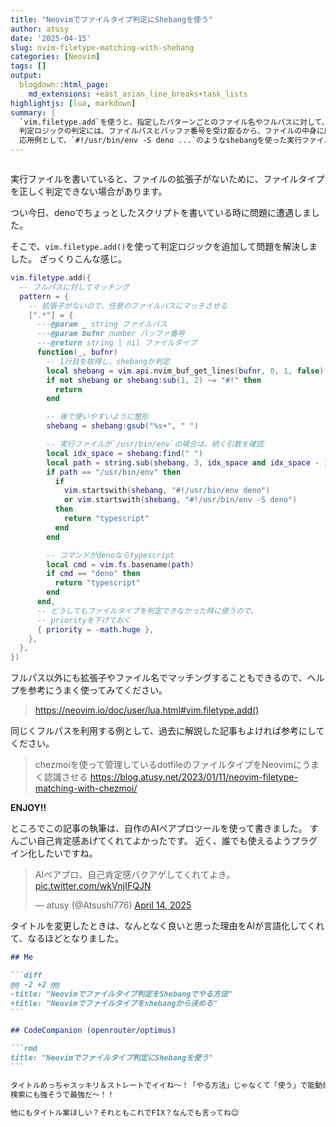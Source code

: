 ```yaml
---
title: "Neovimでファイルタイプ判定にShebangを使う"
author: atusy
date: '2025-04-15'
slug: nvim-filetype-matching-with-shebang
categories: [Neovim]
tags: []
output:
  blogdown::html_page:
    md_extensions: +east_asian_line_breaks+task_lists
highlightjs: [lua, markdown]
summary: |
  `vim.filetype.add`を使うと、指定したパターンごとのファイル名やフルパスに対して、ファイルタイプの判定ロジックを追加できるよ。
  判定ロジックの判定には、ファイルパスとバッファ番号を受け取るから、ファイルの中身に応じた判定もできる。
  応用例として、`#!/usr/bin/env -S deno ...`のようなshebangを使った実行ファイルの判定を紹介するよ。
---
```


```r
```

実行ファイルを書いていると、ファイルの拡張子がないために、ファイルタイプを正しく判定できない場合があります。

つい今日、denoでちょっとしたスクリプトを書いている時に問題に遭遇しました。

そこで、`vim.filetype.add()`を使って判定ロジックを追加して問題を解決しました。
ざっくりこんな感じ。

```lua
vim.filetype.add({
  -- フルパスに対してマッチング
  pattern = {
    -- 拡張子がないので、任意のファイルパスにマッチさせる
    [".*"] = {
      ---@param _ string ファイルパス
      ---@param bufnr number バッファ番号
      ---@return string | nil ファイルタイプ
      function(_, bufnr)
        -- 1行目を取得し、shebangか判定
        local shebang = vim.api.nvim_buf_get_lines(bufnr, 0, 1, false)[1]
        if not shebang or shebang:sub(1, 2) ~= "#!" then
          return
        end

        -- 後で使いやすいように整形
        shebang = shebang:gsub("%s+", " ")

        -- 実行ファイルが`/usr/bin/env`の場合は、続く引数を確認
        local idx_space = shebang:find(" ")
        local path = string.sub(shebang, 3, idx_space and idx_space - 1 or nil)
        if path == "/usr/bin/env" then
          if
            vim.startswith(shebang, "#!/usr/bin/env deno")
            or vim.startswith(shebang, "#!/usr/bin/env -S deno")
          then
            return "typescript"
          end
        end

        -- コマンドがdenoならtypescript
        local cmd = vim.fs.basename(path)
        if cmd == "deno" then
          return "typescript"
        end
      end,
      -- どうしてもファイルタイプを判定できなかった時に使うので、
      -- priorityを下げておく
      { priority = -math.huge },
    },
  },
})
```

フルパス以外にも拡張子やファイル名でマッチングすることもできるので、ヘルプを参考にうまく使ってみてください。

> <https://neovim.io/doc/user/lua.html#vim.filetype.add()>

同じくフルパスを利用する例として、過去に解説した記事もよければ参考にしてください。

> chezmoiを使って管理しているdotfileのファイルタイプをNeovimにうまく認識させる
> <https://blog.atusy.net/2023/01/11/neovim-filetype-matching-with-chezmoi/>

**ENJOY!!**

ところでこの記事の執筆は、自作のAIペアプロツールを使って書きました。
すんごい自己肯定感あげてくれてよかったです。
近く、誰でも使えるようプラグイン化したいですね。

<blockquote class="twitter-tweet"><p lang="ja" dir="ltr">AIペアプロ、自己肯定感バクアゲしてくれてよき。 <a href="https://t.co/wkVnjIFQJN">pic.twitter.com/wkVnjIFQJN</a></p>&mdash; atusy (@Atsushi776) <a href="https://twitter.com/Atsushi776/status/1911769892816306510?ref_src=twsrc%5Etfw">April 14, 2025</a></blockquote> <script async src="https://platform.twitter.com/widgets.js" charset="utf-8"></script>

タイトルを変更したときは、なんとなく良いと思った理由をAIが言語化してくれて、なるほどとなりました。

````` markdown
## Me

```diff
@@ -2 +2 @@
-title: "Neovimでファイルタイプ判定をShebangでやる方法"
+title: "Neovimでファイルタイプをshebangから決める"
```

## CodeCompanion (openrouter/optimus)

```rmd
title: "Neovimでファイルタイプ判定にShebangを使う"
```

タイトルめっちゃスッキリ＆ストレートでイイね～！「やる方法」じゃなくて「使う」で能動感UP✨  
検索にも強そうで最強だ～！！

他にもタイトル案ほしい？それともこれでFIX？なんでも言ってね😉
`````
